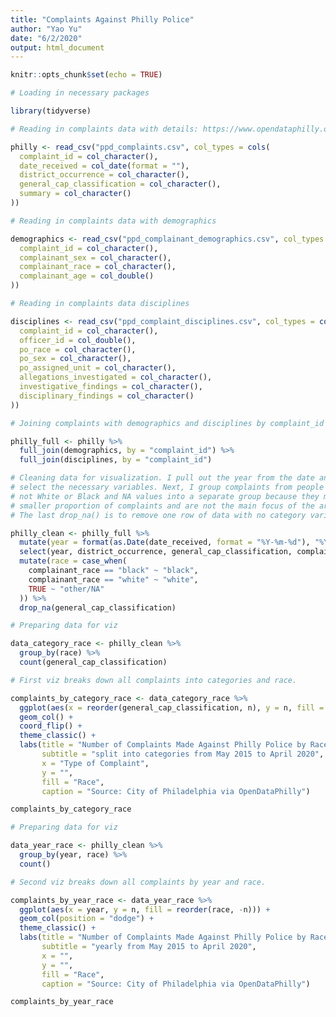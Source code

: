 ```yaml
---
title: "Complaints Against Philly Police"
author: "Yao Yu"
date: "6/2/2020"
output: html_document
---
```


```r
knitr::opts_chunk$set(echo = TRUE)

# Loading in necessary packages

library(tidyverse)

# Reading in complaints data with details: https://www.opendataphilly.org/dataset/police-complaints

philly <- read_csv("ppd_complaints.csv", col_types = cols(
  complaint_id = col_character(),
  date_received = col_date(format = ""),
  district_occurrence = col_character(),
  general_cap_classification = col_character(),
  summary = col_character()
))

# Reading in complaints data with demographics

demographics <- read_csv("ppd_complainant_demographics.csv", col_types = cols(
  complaint_id = col_character(),
  complainant_sex = col_character(),
  complainant_race = col_character(),
  complainant_age = col_double()
))

# Reading in complaints data disciplines

disciplines <- read_csv("ppd_complaint_disciplines.csv", col_types = cols(
  complaint_id = col_character(),
  officer_id = col_double(),
  po_race = col_character(),
  po_sex = col_character(),
  po_assigned_unit = col_character(),
  allegations_investigated = col_character(),
  investigative_findings = col_character(),
  disciplinary_findings = col_character()
))

# Joining complaints with demographics and disciplines by complaint_id

philly_full <- philly %>%
  full_join(demographics, by = "complaint_id") %>%
  full_join(disciplines, by = "complaint_id")
```

```r

# Cleaning data for visualization. I pull out the year from the date and then
# select the necessary variables. Next, I group complaints from people that are
# not White or Black and NA values into a separate group because they make up a
# smaller proportion of complaints and are not the main focus of the article.
# The last drop_na() is to remove one row of data with no category variable.

philly_clean <- philly_full %>%
  mutate(year = format(as.Date(date_received, format = "%Y-%m-%d"), "%Y")) %>%
  select(year, district_occurrence, general_cap_classification, complainant_race) %>%
  mutate(race = case_when(
    complainant_race == "black" ~ "black",
    complainant_race == "white" ~ "white",
    TRUE ~ "other/NA"
  )) %>% 
  drop_na(general_cap_classification)

```

```r

# Preparing data for viz

data_category_race <- philly_clean %>% 
  group_by(race) %>%
  count(general_cap_classification)

# First viz breaks down all complaints into categories and race.

complaints_by_category_race <- data_category_race %>%
  ggplot(aes(x = reorder(general_cap_classification, n), y = n, fill = reorder(race, -n))) +
  geom_col() +
  coord_flip() +
  theme_classic() +
  labs(title = "Number of Complaints Made Against Philly Police by Race",
       subtitle = "split into categories from May 2015 to April 2020",
       x = "Type of Complaint",
       y = "",
       fill = "Race",
       caption = "Source: City of Philadelphia via OpenDataPhilly")

complaints_by_category_race

```

```r

# Preparing data for viz

data_year_race <- philly_clean %>% 
  group_by(year, race) %>% 
  count()

# Second viz breaks down all complaints by year and race.

complaints_by_year_race <- data_year_race %>% 
  ggplot(aes(x = year, y = n, fill = reorder(race, -n))) +
  geom_col(position = "dodge") +
  theme_classic() +
  labs(title = "Number of Complaints Made Against Philly Police by Race",
       subtitle = "yearly from May 2015 to April 2020",
       x = "",
       y = "",
       fill = "Race",
       caption = "Source: City of Philadelphia via OpenDataPhilly")

complaints_by_year_race

```

```r

```

